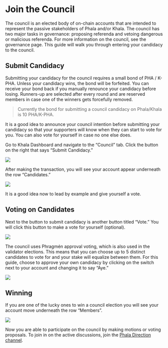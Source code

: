 # Join the Council

The council is an elected body of on-chain accounts that are intended to represent the passive stakeholders of Phala and/or Khala. The council has two major tasks in governance: proposing referenda and vetoing dangerous or malicious referenda. For more information on the council, see the governance page. This guide will walk you through entering your candidacy to the council.

## Submit Candidacy <a href="#submit-candidacy" id="submit-candidacy"></a>

Submitting your candidacy for the council requires a small bond of PHA / K-PHA. Unless your candidacy wins, the bond will be forfeited. You can receive your bond back if you manually renounce your candidacy before losing. Runners-up are selected after every round and are reserved members in case one of the winners gets forcefully removed.

> Currently the bond for submitting a council candidacy on Phala/Khala is 10 PHA/K-PHA.

It is a good idea to announce your council intention before submitting your candidacy so that your supporters will know when they can start to vote for you. You can also vote for yourself in case no one else does.

Go to Khala Dashboard and navigate to the “Council” tab. Click the button on the right that says “Submit Candidacy.”

![](https://i.imgur.com/H6UFk1Z.png)

After making the transaction, you will see your account appear underneath the row “Candidates.”

![](https://i.imgur.com/wEBQitI.png)

It is a good idea now to lead by example and give yourself a vote.

## Voting on Candidates <a href="#voting-on-candidates" id="voting-on-candidates"></a>

Next to the button to submit candidacy is another button titled “Vote.” You will click this button to make a vote for yourself (optional).

![](https://i.imgur.com/3VT6sK2.png)

The council uses Phragmén approval voting, which is also used in the validator elections. This means that you can choose up to 5 distinct candidates to vote for and your stake will equalize between them. For this guide, choose to approve your own candidacy by clicking on the switch next to your account and changing it to say “Aye.”

![](https://i.imgur.com/mBT7jb1.png)

## Winning <a href="#winning" id="winning"></a>

If you are one of the lucky ones to win a council election you will see your account move underneath the row “Members”.

![](https://i.imgur.com/Wp2Zxqn.png)

Now you are able to participate on the council by making motions or voting proposals. To join in on the active discussions, join the [Phala Direction channel](https://forum.phala.network/).
